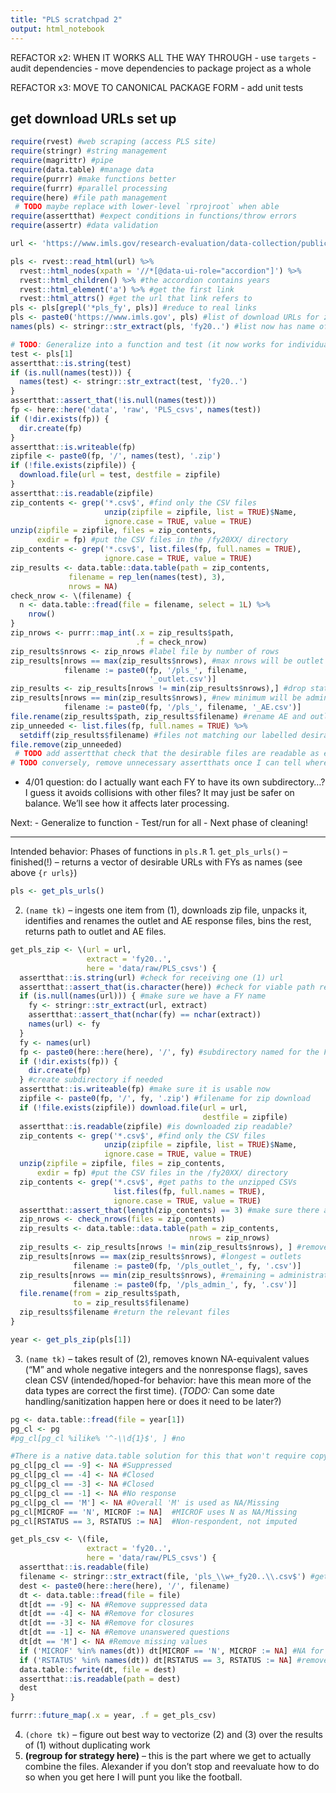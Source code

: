 ```yaml
---
title: "PLS scratchpad 2"
output: html_notebook
---
```


REFACTOR x2: WHEN IT WORKS ALL THE WAY THROUGH
- use `targets`
- audit dependencies
- move dependencies to package project as a whole 

REFACTOR x3: MOVE TO CANONICAL PACKAGE FORM
- add unit tests 

## get download URLs set up 
```r
require(rvest) #web scraping (access PLS site)
require(stringr) #string management 
require(magrittr) #pipe
require(data.table) #manage data
require(purrr) #make functions better
require(furrr) #parallel processing 
require(here) #file path management 
 # TODO maybe replace with lower-level `rprojroot` when able 
require(assertthat) #expect conditions in functions/throw errors
require(assertr) #data validation 

url <- 'https://www.imls.gov/research-evaluation/data-collection/public-libraries-survey'
```
```r
pls <- rvest::read_html(url) %>% 
  rvest::html_nodes(xpath = '//*[@data-ui-role="accordion"]') %>%
  rvest::html_children() %>% #the accordion contains years
  rvest::html_element('a') %>% #get the first link 
  rvest::html_attrs() #get the url that link refers to
pls <- pls[grepl('*pls_fy', pls)] #reduce to real links
pls <- paste0('https://www.imls.gov', pls) #list of download URLs for zip files
names(pls) <- stringr::str_extract(pls, 'fy20..') #list now has name of the FY each URL is for 
```

```r
# TODO: Generalize into a function and test (it now works for individuals)
test <- pls[1]
assertthat::is.string(test)
if (is.null(names(test))) {
  names(test) <- stringr::str_extract(test, 'fy20..')
}
assertthat::assert_that(!is.null(names(test)))
fp <- here::here('data', 'raw', 'PLS_csvs', names(test))
if (!dir.exists(fp)) {
  dir.create(fp)
}
assertthat::is.writeable(fp)
zipfile <- paste0(fp, '/', names(test), '.zip')
if (!file.exists(zipfile)) {
  download.file(url = test, destfile = zipfile)
}
assertthat::is.readable(zipfile)
zip_contents <- grep('*.csv$', #find only the CSV files 
                     unzip(zipfile = zipfile, list = TRUE)$Name,
                     ignore.case = TRUE, value = TRUE)
unzip(zipfile = zipfile, files = zip_contents,
      exdir = fp) #put the CSV files in the /fy20XX/ directory
zip_contents <- grep('*.csv$', list.files(fp, full.names = TRUE),
                     ignore.case = TRUE, value = TRUE)
zip_results <- data.table::data.table(path = zip_contents,
             filename = rep_len(names(test), 3),
             nrows = NA)
check_nrow <- \(filename) {
  n <- data.table::fread(file = filename, select = 1L) %>%
    nrow()
}
zip_nrows <- purrr::map_int(.x = zip_results$path, 
                            .f = check_nrow)
zip_results$nrows <- zip_nrows #label file by number of rows
zip_results[nrows == max(zip_results$nrows), #max nrows will be outlet file
            filename := paste0(fp, '/pls_', filename,
                               '_outlet.csv')]
zip_results <- zip_results[nrows != min(zip_results$nrows),] #drop state file
zip_results[nrows == min(zip_results$nrows), #new minimum will be administrative entities file
            filename := paste0(fp, '/pls_', filename, '_AE.csv')]
file.rename(zip_results$path, zip_results$filename) #rename AE and outlet files 
zip_unneeded <- list.files(fp, full.names = TRUE) %>%
  setdiff(zip_results$filename) #files not matching our labelled desirable ones go into the void now
file.remove(zip_unneeded)
 # TODO add assertthat check that the desirable files are readable as expected 
# TODO conversely, remove unnecessary assertthats once I can tell where I'm being--well--overly defensive 

```

 - 4/01 question: do I actually want each FY to have its own subdirectory...? I guess it avoids collisions with other files? It may just be safer on balance. We'll see how it affects later processing. 
 
Next:
- Generalize to function
- Test/run for all
- Next phase of cleaning! 

---

Intended behavior: Phases of functions in `pls.R`
1. `get_pls_urls()` -- finished(!) -- returns a vector of desirable URLs with FYs as names (see above `{r urls}`)

```r
pls <- get_pls_urls()
```


2. `(name tk)` -- ingests one item from (1), downloads zip file, unpacks it, identifies and renames the outlet and AE response files, bins the rest, returns path to outlet and AE files.

```r
get_pls_zip <- \(url = url,
                 extract = 'fy20..',
                 here = 'data/raw/PLS_csvs') {
  assertthat::is.string(url) #check for receiving one (1) url
  assertthat::assert_that(is.character(here)) #check for viable path requests
  if (is.null(names(url))) { #make sure we have a FY name
    fy <- stringr::str_extract(url, extract)
    assertthat::assert_that(nchar(fy) == nchar(extract))
    names(url) <- fy
  }
  fy <- names(url)
  fp <- paste0(here::here(here), '/', fy) #subdirectory named for the FY
  if (!dir.exists(fp)) {
    dir.create(fp)
  } #create subdirectory if needed
  assertthat::is.writeable(fp) #make sure it is usable now
  zipfile <- paste0(fp, '/', fy, '.zip') #filename for zip download
  if (!file.exists(zipfile)) download.file(url = url, 
                                           destfile = zipfile)
  assertthat::is.readable(zipfile) #is downloaded zip readable?
  zip_contents <- grep('*.csv$', #find only the CSV files 
                     unzip(zipfile = zipfile, list = TRUE)$Name,
                     ignore.case = TRUE, value = TRUE)
  unzip(zipfile = zipfile, files = zip_contents,
      exdir = fp) #put the CSV files in the /fy20XX/ directory
  zip_contents <- grep('*.csv$', #get paths to the unzipped CSVs
                       list.files(fp, full.names = TRUE),
                       ignore.case = TRUE, value = TRUE)
  assertthat::assert_that(length(zip_contents) == 3) #make sure there are specifically three CSV files here
  zip_nrows <- check_nrows(files = zip_contents)
  zip_results <- data.table::data.table(path = zip_contents,
                                        nrows = zip_nrows)
  zip_results <- zip_results[nrows != min(zip_results$nrows), ] #remove the shortest CSV file (will be the state results)
  zip_results[nrows == max(zip_results$nrows), #longest = outlets
              filename := paste0(fp, '/pls_outlet_', fy, '.csv')]
  zip_results[nrows == min(zip_results$nrows), #remaining = administrative entities 
              filename := paste0(fp, '/pls_admin_', fy, '.csv')]
  file.rename(from = zip_results$path, 
              to = zip_results$filename)
  zip_results$filename #return the relevant files 
}
```
```r
year <- get_pls_zip(pls[1])
```


3. `(name tk)` -- takes result of (2), removes known NA-equivalent values ("M" and whole negative integers and the nonresponse flags), saves clean CSV (intended/hoped-for behavior: have this mean more of the data types are correct the first time). (*TODO:* Can some date handling/sanitization happen here or does it need to be later?)
```r
pg <- data.table::fread(file = year[1])
pg_cl <- pg 
#pg_cl[pg_cl %ilike% '^-\\d{1}$', ] #no

#There is a native data.table solution for this that won't require copying, but it's not currently working, so copies we shall have for now.
pg_cl[pg_cl == -9] <- NA #Suppressed
pg_cl[pg_cl == -4] <- NA #Closed
pg_cl[pg_cl == -3] <- NA #Closed
pg_cl[pg_cl == -1] <- NA #No response
pg_cl[pg_cl == 'M'] <- NA #Overall 'M' is used as NA/Missing
pg_cl[MICROF == 'N', MICROF := NA]  #MICROF uses N as NA/Missing
pg_cl[RSTATUS == 3, RSTATUS := NA]  #Non-respondent, not imputed

```


```r
get_pls_csv <- \(file, 
                 extract = 'fy20..',
                 here = 'data/raw/PLS_csvs') {
  assertthat::is.readable(file)
  filename <- stringr::str_extract(file, 'pls_\\w+_fy20..\\.csv$') #get the name of the file only, for later 
  dest <- paste0(here::here(here), '/', filename)
  dt <- data.table::fread(file = file)
  dt[dt == -9] <- NA #Remove suppressed data
  dt[dt == -4] <- NA #Remove for closures
  dt[dt == -3] <- NA #Remove for closures
  dt[dt == -1] <- NA #Remove unanswered questions
  dt[dt == 'M'] <- NA #Remove missing values
  if ('MICROF' %in% names(dt)) dt[MICROF == 'N', MICROF := NA] #NA for the MICROF field only
  if ('RSTATUS' %in% names(dt)) dt[RSTATUS == 3, RSTATUS := NA] #remove nonrespondents 
  data.table::fwrite(dt, file = dest)
  assertthat::is.readable(path = dest)
  dest
}

```
```r
furrr::future_map(.x = year, .f = get_pls_csv)
```


4. `(chore tk)` -- figure out best way to vectorize (2) and (3) over the results of (1) without duplicating work
5. **(regroup for strategy here)** -- this is the part where we get to actually combine the files. Alexander if you don't stop and reevaluate how to do so when you get here I will punt you like the football.
